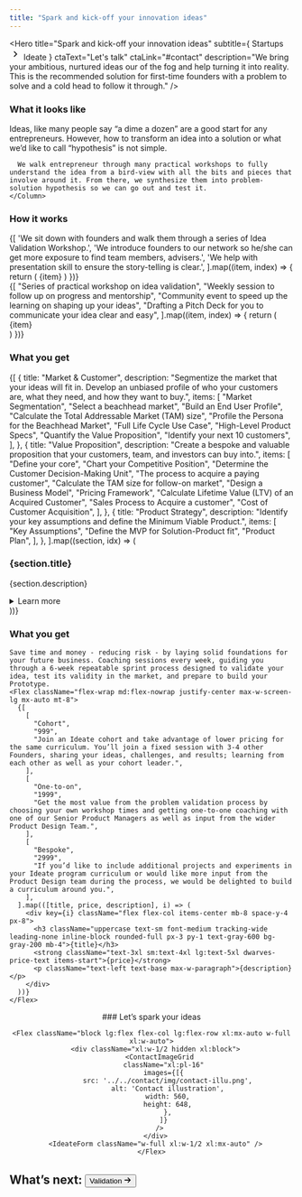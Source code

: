 ```yaml
---
title: "Spark and kick-off your innovation ideas"
---
```


<Hero
  title="Spark and kick-off your innovation ideas"
  subtitle={
    <Flex className="gap-0">
    Startups
      <svg stroke="currentColor" fill="currentColor" stroke-width="0" viewBox="0 0 24 24" height="1.5em" width="1.5em" xmlns="http://www.w3.org/2000/svg"><path d="M8.59 16.34l4.58-4.59-4.58-4.59L10 5.75l6 6-6 6z"></path></svg>
    Ideate
    </Flex>
  }
  ctaText="Let's talk"
  ctaLink="#contact"
  description="We bring your ambitious, nurtured ideas our of the fog and help turning it into reality. This is the recommended solution for first-time founders with a problem to solve and a cold head to follow it through."
/>

<Section fullWidth className="bg-alabaster py-24">
  <Column className="dwarves-container row flex flex-wrap">
    <H3 className="text-heading text-3xl mb-6">What it looks like</H3>
    <Column className="w-full md:max-w-3xl **:text-xl">
      <Paragraph className="!text-2xl font-medium">Ideas, like many people say “a dime a dozen” are a good start for any entrepreneurs. However, how to transform an idea into a solution or what we’d like to call “hypothesis” is not simple.</Paragraph>
      
      We walk entrepreneur through many practical workshops to fully understand the idea from a bird-view with all the bits and pieces that involve around it. From there, we synthesize them into problem-solution hypothesis so we can go out and test it.
    </Column>
  </Column>
</Section>

<Section>
  <Column gap="2xl">
    <H3 className="text-heading text-3xl">
      How it works
    </H3>
    <ColumnsList columns={1}>
      {[
        'We sit down with founders and walk them through a series of Idea Validation Workshop.',
        'We introduce founders to our network so he/she can get more exposure to find team members, advisers.',
        'We help with presentation skill to ensure the story-telling is clear.',
        ].map((item, index) => {
          return (
            <ListItem key={index} className="text-xl max-w-paragraph">
              {item}
            </ListItem>
          )
        })}
    </ColumnsList>
    <div className="flex flex-wrap flex-row">
      {[
        "Series of practical workshop on idea validation",
        "Weekly session to follow up on progress and mentorship",
        "Community event to speed up the learning on shaping up your ideas",
        "Drafting a Pitch Deck for you to communicate your idea clear and easy",
      ].map((item, index) => {
        return (
          <div className="w-full md:w-1/2 lg:w-1/4 p-6">
            <div key={index} className="flex-shrink-0 p-6 bg-alabaster w-full h-full">
              <Paragraph className="text-xl text-center">{item}</Paragraph>
            </div>
          </div>
        )
      })}
    </div>
  </Column>
</Section>

<Section>
  <Column gap="2xl" className="items-center">
    <H3 className="text-heading text-3xl">
      What you get
    </H3>
    <Column>
    <div className="mt-6 lg:flex">
      {[
        {
          title: "Market & Customer",
          description:
            "Segmentize the market that your ideas will fit in. Develop an unbiased profile of who your customers are, what they need, and how they want to buy.",
          items: [
            "Market Segmentation",
            "Select a beachhead market",
            "Build an End User Profile",
            "Calculate the Total Addressable Market (TAM) size",
            "Profile the Persona for the Beachhead Market",
            "Full Life Cycle Use Case",
            "High-Level Product Specs",
            "Quantify the Value Proposition",
            "Identify your next 10 customers",
          ],
        },
        {
          title: "Value Proposition",
          description:
            "Create a bespoke and valuable proposition that your customers, team, and investors can buy into.",
          items: [
            "Define your core",
            "Chart your Competitive Position",
            "Determine the Customer Decision-Making Unit",
            "The process to acquire a paying customer",
            "Calculate the TAM size for follow-on market",
            "Design a Business Model",
            "Pricing Framework",
            "Calculate Lifetime Value (LTV) of an Acquired Customer",
            "Sales Process to Acquire a customer",
            "Cost of Customer Acquisition",
          ],
        },
        {
          title: "Product Strategy",
          description:
            "Identify your key assumptions and define the Minimum Viable Product.",
          items: [
            "Key Assumptions",
            "Define the MVP for Solution-Product fit",
            "Product Plan",
          ],
        },
      ].map((section, idx) => (
        <div key={idx} data-index={idx + 1} className="border-alto mt-8 pt-10 w-full lg:w-1/3 dwarves-steps-item">
          <div className="pr-8">
            <h3 className="text-2xl text-primary leading-tight mb-3">
              {section.title}
            </h3>
            <p className="text-lg text-black mb-3">{section.description}</p>
            <details>
              <summary className="list-none cursor-default text-lg text-primary hover:text-primary-hover pb-4">Learn more</summary>
              <ul className="list-[circle] pl-5 text-gray-600 text-lg">
                {section.items.map((item, i) => (
                  <li key={i} className="mb-1">
                    {item}
                  </li>
                ))}
              </ul>
            </details>
          </div>
        </div>
      ))}
    </div>
    </Column>
  </Column>
</Section>

<Section>
  <Column gap="3xl" className="items-center text-2xl px-4 justify-center max-w-screen-lg mx-auto">
    <H3 className="text-heading text-3xl">
      What you get
    </H3>

    Save time and money - reducing risk - by laying solid foundations for your future business. Coaching sessions every week, guiding you through a 6-week repeatable sprint process designed to validate your idea, test its validity in the market, and prepare to build your Prototype.
    <Flex className="flex-wrap md:flex-nowrap justify-center max-w-screen-lg mx-auto mt-8">
      {[
        [
          "Cohort",
          "999",
          "Join an Ideate cohort and take advantage of lower pricing for the same curriculum. You’ll join a fixed session with 3-4 other Founders, sharing your ideas, challenges, and results; learning from each other as well as your cohort leader.",
        ],
        [
          "One-to-on",
          "1999",
          "Get the most value from the problem validation process by choosing your own workshop times and getting one-to-one coaching with one of our Senior Product Managers as well as input from the wider Product Design Team.",
        ],
        [
          "Bespoke",
          "2999",
          "If you’d like to include additional projects and experiments in your Ideate program curriculum or would like more input from the Product Design team during the process, we would be delighted to build a curriculum around you.",
        ],
      ].map(([title, price, description], i) => (
        <div key={i} className="flex flex-col items-center mb-8 space-y-4 px-8">
          <h3 className="uppercase text-sm font-medium tracking-wide leading-none inline-block rounded-full px-3 py-1 text-gray-600 bg-gray-200 mb-4">{title}</h3>
          <strong className="text-3xl sm:text-4xl lg:text-5xl dwarves-price-text items-start">{price}</strong>
          <p className="text-left text-base max-w-paragraph">{description}</p>
        </div>
      ))}
    </Flex>
</Column>
</Section>

<Hero>
  <Center className="flex flex-col gap-12">
    ### Let’s spark your ideas

    <Flex className="block lg:flex flex-col lg:flex-row xl:mx-auto w-full xl:w-auto">
      <div className="xl:w-1/2 hidden xl:block">
        <ContactImageGrid
          className="xl:pl-16"
          images={[{
            src: '../../contact/img/contact-illu.png',
            alt: 'Contact illustration',
            width: 560,
            height: 648,
            },
          ]}
        />
      </div>
      <IdeateForm className="w-full xl:w-1/2 xl:mx-auto" />
    </Flex>
  </Center>
</Hero>

<Section fullWidth className="bg-foreground py-12">
  <Container className="dwarves-container">
    <h2 className="flex items-center justify-center text-heading text-muted text-3xl">
      What’s next:
      <Button variant="link" className="inline items-center text-primary text-3xl" href="/startup/validation">
        Validation
        <svg
          stroke="currentColor"
          fill="currentColor"
          strokeWidth="0"
          viewBox="0 0 16 16"
          className="ml-1"
          height="1em"
          width="1em"
          xmlns="http://www.w3.org/2000/svg"
        >
          <path
            fillRule="evenodd"
            clipRule="evenodd"
            d="M9 13.887l5-5V8.18l-5-5-.707.707 4.146 4.147H2v1h10.44L8.292 13.18l.707.707z"
          ></path>
        </svg>
      </Button>
    </h2>
  </Container>
</Section>
